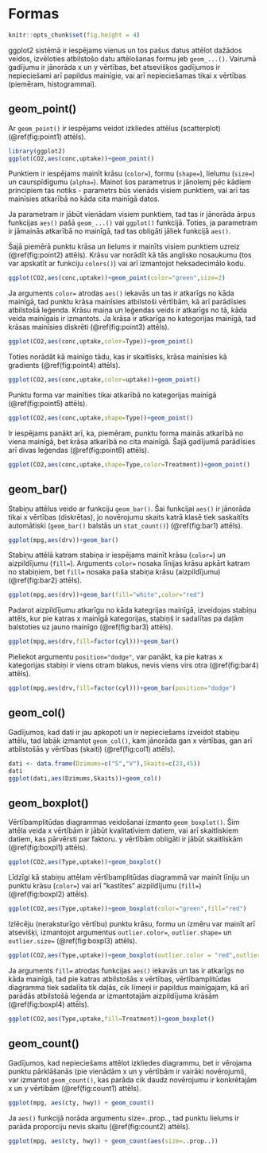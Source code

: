 # Formas

```r
knitr::opts_chunk$set(fig.height = 4)
```

ggplot2 sistēmā ir iespējams vienus un tos pašus datus attēlot dažādos veidos, izvēloties atbilstošo datu attēlošanas formu jeb `geom_...()`. Vairumā gadījumu ir jānorāda x un y vērtības, bet atsevišķos gadījumos ir nepieciešami arī papildus mainīgie, vai arī nepieciešamas tikai x vērtības (piemēram, histogrammai).

## geom_point()

Ar `geom_point()` ir iespējams veidot izkliedes attēlus (scatterplot) (\@ref(fig:point1) attēls). 

```r
library(ggplot2)
ggplot(CO2,aes(conc,uptake))+geom_point()
```


Punktiem ir iespējams mainīt krāsu (`color=`), formu (`shape=`), lielumu (`size=`) un caurspīdīgumu (`alpha=`). Mainot šos parametrus ir jānolemj pēc kādiem principiem tas notiks - parametrs būs vienāds visiem punktiem, vai arī tas mainīsies atkarībā no kāda cita mainīgā datos.

Ja parametram ir jābūt vienādam visiem punktiem, tad tas ir jānorāda ārpus funkcijas `aes()` pašā `geom_...()` vai `ggplot()` funkcijā. Toties, ja parametram ir jāmainās atkarībā no mainīgā, tad tas obligāti jāliek funkcijā `aes()`.

Šajā piemērā punktu krāsa un lielums ir mainīts visiem punktiem uzreiz (\@ref(fig:point2) attēls). Krāsu var norādīt kā tās anglisko nosaukumu (tos var apskatīt ar funkciju `colors()`) vai arī izmantojot heksadecimālo kodu.

```r
ggplot(CO2,aes(conc,uptake))+geom_point(color="green",size=2)
```

Ja arguments `color=` atrodas `aes()` iekavās un tas ir atkarīgs no kāda mainīgā, tad punktu krāsa mainīsies atbilstoši vērtībām, kā arī parādīsies atbilstošā leģenda. Krāsu maiņa un leģendas veids ir atkarīgs no tā, kāda veida mainīgais ir izmantots. Ja krāsa ir atkarīga no kategorijas mainīgā, tad krāsas mainīsies diskrēti (\@ref(fig:point3) attēls).

```r
ggplot(CO2,aes(conc,uptake,color=Type))+geom_point()
```

Toties norādāt kā mainīgo tādu, kas ir skaitlisks, krāsa mainīsies kā gradients (\@ref(fig:point4) attēls).

```r
ggplot(CO2,aes(conc,uptake,color=uptake))+geom_point()
```

Punktu forma var mainīties tikai atkarībā no kategorijas mainīgā (\@ref(fig:point5) attēls).

```r
ggplot(CO2,aes(conc,uptake,shape=Type))+geom_point()
```

Ir iespējams panākt arī, ka, piemēram, punktu forma mainās atkarībā no viena mainīgā, bet krāsa atkarībā no cita mainīgā. Šajā gadījumā parādīsies arī divas leģendas (\@ref(fig:point6) attēls).

```r
ggplot(CO2,aes(conc,uptake,shape=Type,color=Treatment))+geom_point()
```

## geom_bar()

Stabiņu attēlus veido ar funkciju `geom_bar()`. Šai funkcijai `aes()` ir jānorāda tikai x vērtības (diskrētas), jo novērojumu skaits katrā klasē tiek saskaitīts automātiski (`geom_bar()` balstās un `stat_count()`) (\@ref(fig:bar1) attēls).

```r
ggplot(mpg,aes(drv))+geom_bar()
```
Stabiņu attēlā katram stabiņa ir iespējams mainīt krāsu (`color=`) un aizpildījumu (`fill=`). Arguments `color=` nosaka līnijas krāsu apkārt katram no stabiņiem, bet `fill=` nosaka paša stabiņa krāsu (aizpildījumu) (\@ref(fig:bar2) attēls).

```r
ggplot(mpg,aes(drv))+geom_bar(fill="white",color="red")
```

Padarot aizpildījumu atkarīgu no kāda kategrijas mainīgā, izveidojas stabiņu attēls, kur pie katras x mainīgā kategorijas, stabiņš ir sadalītas pa daļām balstoties uz jauno mainīgo (\@ref(fig:bar3) attēls).

```r
ggplot(mpg,aes(drv,fill=factor(cyl)))+geom_bar()
```

Pieliekot argumentu `position="dodge"`, var panākt, ka pie katras x kategorijas stabiņi ir viens otram blakus, nevis viens virs otra (\@ref(fig:bar4) attēls).

```r
ggplot(mpg,aes(drv,fill=factor(cyl)))+geom_bar(position="dodge")
```


## geom_col()

Gadījumos, kad dati ir jau apkopoti un ir nepieciešams izveidot stabiņu attēlu, tad labāk izmantot `geom_col()`, kam jānorāda gan x vērtības, gan arī atbilstošās y vērtības (skaiti) (\@ref(fig:col1) attēls).

```r
dati <- data.frame(Dzimums=c("S","V"),Skaits=c(23,45))
dati
ggplot(dati,aes(Dzimums,Skaits))+geom_col()
```


<!-- ## geom_line() -->


<!-- ## geom_path() -->


## geom_boxplot()

Vērtībamplitūdas diagrammas veidošanai izmanto `geom_boxplot()`. Šim attēla veida x vērtībām ir jābūt kvalitatīviem datiem, vai arī skaitliskiem datiem, kas pārvērsti par faktoru. y vērtībām obligāti ir jābūt skaitliskām (\@ref(fig:boxpl1) attēls).

```r
ggplot(CO2,aes(Type,uptake))+geom_boxplot()
```

Līdzīgi kā stabiņu attēlam vērtībamplitūdas diagrammā var mainīt līniju un punktu krāsu (`color=`) vai arī "kastītes" aizpildījumu (`fill=`) (\@ref(fig:boxpl2) attēls).

```r
ggplot(CO2,aes(Type,uptake))+geom_boxplot(color="green",fill="red")
```

Izlēcēju (neraksturīgo vērtību) punktu krāsu, formu un izmēru var mainīt arī atsevišķi, izmantojot argumentus `outlier.color=`, `outlier.shape=` un `outlier.size=` (\@ref(fig:boxpl3) attēls).

```r
ggplot(CO2,aes(Type,uptake))+geom_boxplot(outlier.color = "red",outlier.shape = 13,outlier.size = 3)
```

Ja arguments `fill=` atrodas funkcijas `aes()` iekavās un tas ir atkarīgs no kāda mainīgā, tad pie katras atbilstošās x vērtības, vērtībamplitūdas diagramma tiek sadalīta tik daļās, cik līmeņi ir papildus mainīgajam, kā arī parādās atbilstošā leģenda ar izmantotajām aizpildījuma krāsām  (\@ref(fig:boxpl4) attēls).

```r
ggplot(CO2,aes(Type,uptake,fill=Treatment))+geom_boxplot()
```

## geom_count()

Gadījumos, kad nepieciešams attēlot izkliedes diagrammu, bet ir vērojama punktu pārklāšanās (pie vienādām x un y vērtībām ir vairāki novērojumi), var izmantot `geom_count()`, kas parāda cik daudz novērojumu ir konkrētajām x un y vērtībām (\@ref(fig:count1) attēls).

```r
ggplot(mpg, aes(cty, hwy)) + geom_count()
```

Ja `aes()` funkcijā norāda argumentu size=..prop.., tad punktu lielums ir parāda proporciju nevis skaitu  (\@ref(fig:count2) attēls).

```r
ggplot(mpg, aes(cty, hwy)) + geom_count(aes(size=..prop..))
```

<!-- ## geom_crossbar(), geom_errobar(), geom_ linerange() un geom_pointrange() -->


<!-- ## geom_dotplo() -->


<!-- ## geom_abline() -->


<!-- ## geom_density() -->


<!-- ## geom_jitter() -->


<!-- ## geom_polygon() -->


<!-- ## geom_ribbon() -->


<!-- ## geom_smooth() -->


<!-- ## geom_violin() -->


